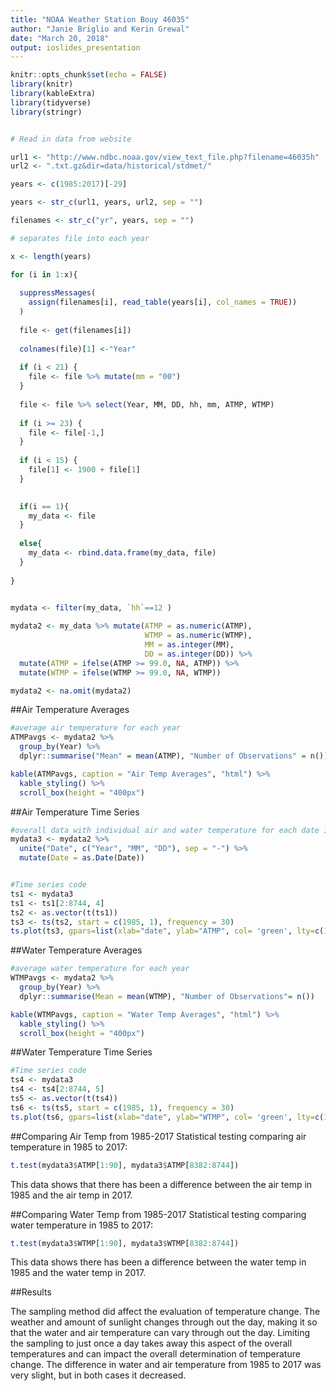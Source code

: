 ```yaml
---
title: "NOAA Weather Station Bouy 46035"
author: "Janie Briglio and Kerin Grewal"
date: "March 20, 2018"
output: ioslides_presentation
---
```


```r
knitr::opts_chunk$set(echo = FALSE)
library(knitr)
library(kableExtra)
library(tidyverse)
library(stringr)


# Read in data from website

url1 <- "http://www.ndbc.noaa.gov/view_text_file.php?filename=46035h"
url2 <- ".txt.gz&dir=data/historical/stdmet/"

years <- c(1985:2017)[-29]

years <- str_c(url1, years, url2, sep = "")

filenames <- str_c("yr", years, sep = "")

# separates file into each year

x <- length(years)

for (i in 1:x){
  
  suppressMessages(
    assign(filenames[i], read_table(years[i], col_names = TRUE))
  )
  
  file <- get(filenames[i])
  
  colnames(file)[1] <-"Year"
  
  if (i < 21) {
    file <- file %>% mutate(mm = "00")
  }
  
  file <- file %>% select(Year, MM, DD, hh, mm, ATMP, WTMP)
  
  if (i >= 23) {
    file <- file[-1,]
  }
  
  if (i < 15) {
    file[1] <- 1900 + file[1]
  }
  

  if(i == 1){
    my_data <- file
  }
  
  else{
    my_data <- rbind.data.frame(my_data, file)
  }
  
}


mydata <- filter(my_data, `hh`==12 )
  
mydata2 <- my_data %>% mutate(ATMP = as.numeric(ATMP), 
                              WTMP = as.numeric(WTMP), 
                              MM = as.integer(MM), 
                              DD = as.integer(DD)) %>%
  mutate(ATMP = ifelse(ATMP >= 99.0, NA, ATMP)) %>%
  mutate(WTMP = ifelse(WTMP >= 99.0, NA, WTMP))

mydata2 <- na.omit(mydata2)
```

##Air Temperature Averages

```r


#average air temperature for each year 
ATMPavgs <- mydata2 %>% 
  group_by(Year) %>%
  dplyr::summarise("Mean" = mean(ATMP), "Number of Observations" = n())

kable(ATMPavgs, caption = "Air Temp Averages", "html") %>%
  kable_styling() %>%
  scroll_box(height = "400px")


```

##Air Temperature Time Series

```r

#overall data with individual air and water temperature for each date in each year
mydata3 <- mydata2 %>% 
  unite("Date", c("Year", "MM", "DD"), sep = "-") %>% 
  mutate(Date = as.Date(Date))


#Time series code 
ts1 <- mydata3
ts1 <- ts1[2:8744, 4]
ts2 <- as.vector(t(ts1))
ts3 <- ts(ts2, start = c(1985, 1), frequency = 30)
ts.plot(ts3, gpars=list(xlab="date", ylab="ATMP", col= 'green', lty=c(1:3), main = "Time Series of Air Temp from 1985 to 2017"))

```

##Water Temperature Averages

```r
#average water temperature for each year 
WTMPavgs <- mydata2 %>% 
  group_by(Year) %>%
  dplyr::summarise(Mean = mean(WTMP), "Number of Observations"= n())

kable(WTMPavgs, caption = "Water Temp Averages", "html") %>%
  kable_styling() %>%
  scroll_box(height = "400px")
```


##Water Temperature Time Series

```r
#Time series code 
ts4 <- mydata3
ts4 <- ts4[2:8744, 5]
ts5 <- as.vector(t(ts4))
ts6 <- ts(ts5, start = c(1985, 1), frequency = 30)
ts.plot(ts6, gpars=list(xlab="date", ylab="WTMP", col= 'green', lty=c(1:3), main = "Time Series of Water Temp from 1985 to 2017"))


```


##Comparing Air Temp from 1985-2017
Statistical testing comparing air temperature in 1985 to 2017:
```r
t.test(mydata3$ATMP[1:90], mydata3$ATMP[8382:8744])
```
This data shows that there has been a difference between the air temp in 1985 and the air temp in 2017.


##Comparing Water Temp from 1985-2017
Statistical testing comparing water temperature in 1985 to 2017:
```r
t.test(mydata3$WTMP[1:90], mydata3$WTMP[8382:8744])
```
This data shows there has been a difference between the water temp in 1985 and the water temp in 2017.


##Results

The sampling method did affect the evaluation of temperature change. The weather and amount of sunlight changes through out the day, making it so that the water and air temperature can vary through out the day. Limiting the sampling to just once a day takes away this aspect of the overall temperatures and can impact the overall determination of temperature change. The difference in water and air temperature from 1985 to 2017 was very slight, but in both cases it decreased.



